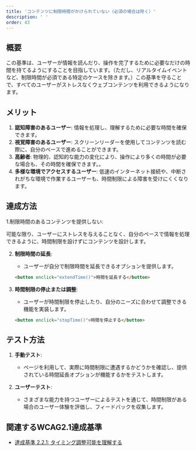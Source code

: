 ```yaml
---
title: 'コンテンツに制限時間がかけられていない（必須の場合は除く）'
description: ' '
order: 43
---
```


## 概要
この基準は、ユーザーが情報を読んだり、操作を完了するために必要なだけの時間を持てるようにすることを目指しています。（ただし、リアルタイムイベントなど、制限時間が必須である特定のケースを除きます。）この基準を守ることで、すべてのユーザーがストレスなくウェブコンテンツを利用できるようになります。

## メリット
1. **認知障害のあるユーザー**: 情報を処理し、理解するために必要な時間を確保できます。
2. **視覚障害のあるユーザー**: スクリーンリーダーを使用してコンテンツを読む際に、自分のペースで進めることができます。
3. **高齢者**: 物理的、認知的な能力の変化により、操作により多くの時間が必要な場合も、その時間を確保できます。。
4. **多様な環境でアクセスするユーザー**: 低速のインターネット接続や、中断されがちな環境で作業するユーザーも、時間制限による障害を受けにくくなります。

## 達成方法
1.制限時間のあるコンテンツを提供しない:

可能な限り、ユーザーにストレスを与えることなく、自分のペースで情報を処理できるように、時間制限を設けずにコンテンツを設計します。


2. **制限時間の延長**:
    - ユーザーが自分で制限時間を延長できるオプションを提供します。
    ```html
    <button onclick="extendTime()">時間を延長する</button>
    ```

3. **時間制限の停止または調整**:
    - ユーザーが時間制限を停止したり、自分のニーズに合わせて調整できる機能を実装します。
    ```html
    <button onclick="stopTime()">時間を停止する</button>
    ```

## テスト方法
1. **手動テスト**:
    - ページを利用して、実際に時間制限に遭遇するかどうかを確認し、提供されている時間延長オプションが機能するかをテストします。

2. **ユーザーテスト**:
    - さまざまな能力を持つユーザーによるテストを通じて、時間制限がある場合のユーザー体験を評価し、フィードバックを収集します。



## 関連するWCAG2.1達成基準
- [達成基準 2.2.1: タイミング調整可能を理解する](https://waic.jp/translations/WCAG21/Understanding/timing-adjustable.html)
